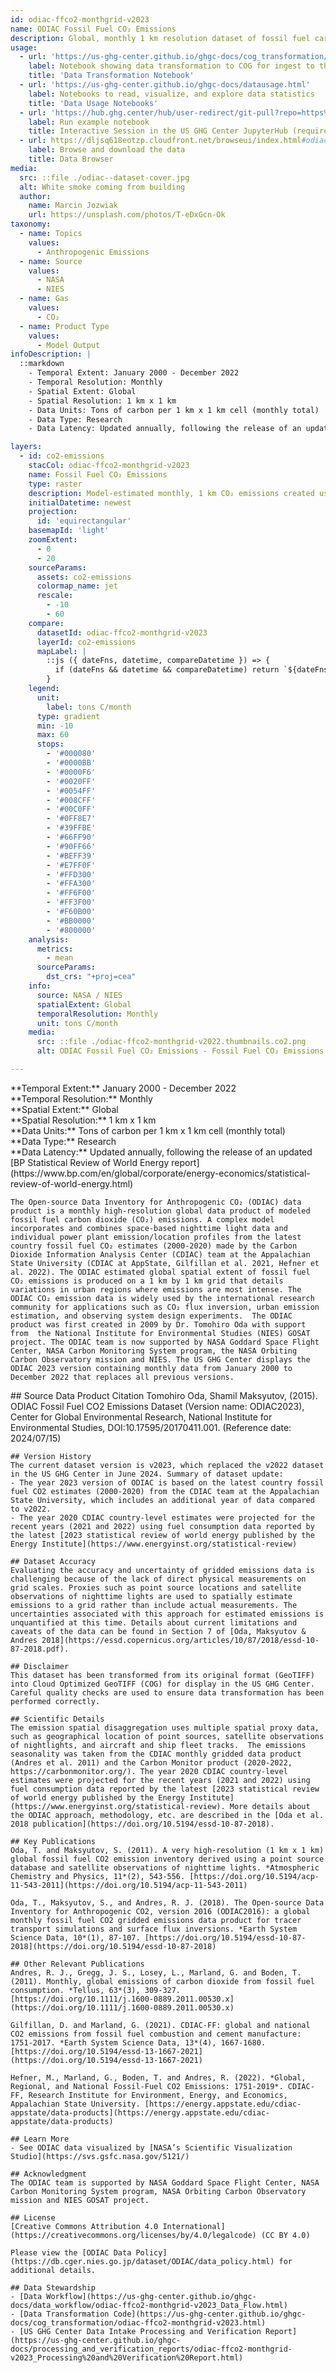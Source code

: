 ```yaml
---
id: odiac-ffco2-monthgrid-v2023
name: ODIAC Fossil Fuel CO₂ Emissions
description: Global, monthly 1 km resolution dataset of fossil fuel carbon dioxide emissions, version 2023
usage:
  - url: 'https://us-ghg-center.github.io/ghgc-docs/cog_transformation/odiac-ffco2-monthgrid-v2023.html'
    label: Notebook showing data transformation to COG for ingest to the US GHG Center
    title: 'Data Transformation Notebook'
  - url: 'https://us-ghg-center.github.io/ghgc-docs/datausage.html'
    label: Notebooks to read, visualize, and explore data statistics
    title: 'Data Usage Notebooks'
  - url: 'https://hub.ghg.center/hub/user-redirect/git-pull?repo=https%3A%2F%2Fgithub.com%2FUS-GHG-Center%2Fghgc-docs&urlpath=lab%2Ftree%2Fghgc-docs%2Fuser_data_notebooks%2Fodiac-ffco2-monthgrid-v2022_User_Notebook.ipynb&branch=main'
    label: Run example notebook
    title: Interactive Session in the US GHG Center JupyterHub (requires account)
  - url: https://dljsq618eotzp.cloudfront.net/browseui/index.html#odiac-ffco2-monthgrid-v2022/
    label: Browse and download the data
    title: Data Browser
media:
  src: ::file ./odiac--dataset-cover.jpg
  alt: White smoke coming from building
  author:
    name: Marcin Jozwiak
    url: https://unsplash.com/photos/T-eDxGcn-Ok
taxonomy:
  - name: Topics
    values:
      - Anthropogenic Emissions
  - name: Source
    values:
      - NASA
      - NIES
  - name: Gas
    values:
      - CO₂
  - name: Product Type
    values:
      - Model Output
infoDescription: |
  ::markdown
    - Temporal Extent: January 2000 - December 2022
    - Temporal Resolution: Monthly
    - Spatial Extent: Global
    - Spatial Resolution: 1 km x 1 km
    - Data Units: Tons of carbon per 1 km x 1 km cell (monthly total)
    - Data Type: Research
    - Data Latency: Updated annually, following the release of an updated [BP Statistical Review of World Energy report](https://www.bp.com/en/global/corporate/energy-economics/statistical-review-of-world-energy.html)

layers:
  - id: co2-emissions
    stacCol: odiac-ffco2-monthgrid-v2023
    name: Fossil Fuel CO₂ Emissions
    type: raster
    description: Model-estimated monthly, 1 km CO₂ emissions created using space-based nighttime light data and individual power plant emission/location profiles.
    initialDatetime: newest
    projection:
      id: 'equirectangular'
    basemapId: 'light'       
    zoomExtent:
      - 0
      - 20
    sourceParams:
      assets: co2-emissions
      colormap_name: jet
      rescale:
        - -10
        - 60
    compare:
      datasetId: odiac-ffco2-monthgrid-v2023
      layerId: co2-emissions
      mapLabel: |
        ::js ({ dateFns, datetime, compareDatetime }) => {
          if (dateFns && datetime && compareDatetime) return `${dateFns.format(datetime, 'LLL yyyy')} VS ${dateFns.format(compareDatetime, 'LLL yyyy')}`;
        }
    legend:
      unit:
        label: tons C/month
      type: gradient
      min: -10
      max: 60
      stops:
        - '#000080'
        - '#0000BB'
        - '#0000F6'
        - '#0020FF'
        - '#0054FF'
        - '#008CFF'
        - '#00C0FF'
        - '#0FF8E7' 
        - '#39FFBE'  
        - '#66FF90'
        - '#90FF66'
        - '#BEFF39'
        - '#E7FF0F'
        - '#FFD300'
        - '#FFA300'
        - '#FF6F00'
        - '#FF3F00' 
        - '#F60B00' 
        - '#BB0000' 
        - '#800000' 
    analysis:
      metrics:
        - mean
      sourceParams: 
        dst_crs: "+proj=cea"
    info:
      source: NASA / NIES
      spatialExtent: Global
      temporalResolution: Monthly
      unit: tons C/month           
    media:
      src: ::file ./odiac-ffco2-monthgrid-v2022.thumbnails.co2.png
      alt: ODIAC Fossil Fuel CO₂ Emissions - Fossil Fuel CO₂ Emissions

---
```


<Block>
  <Prose>
    **Temporal Extent:** January 2000 - December 2022<br />
    **Temporal Resolution:** Monthly<br />
    **Spatial Extent:** Global<br />
    **Spatial Resolution:** 1 km x 1 km<br />
    **Data Units:** Tons of carbon per 1 km x 1 km cell (monthly total)<br />
    **Data Type:** Research<br />
    **Data Latency:** Updated annually, following the release of an updated [BP Statistical Review of World Energy report](https://www.bp.com/en/global/corporate/energy-economics/statistical-review-of-world-energy.html)

    The Open-source Data Inventory for Anthropogenic CO₂ (ODIAC) data product is a monthly high-resolution global data product of modeled fossil fuel carbon dioxide (CO₂) emissions. A complex model incorporates and combines space-based nighttime light data and individual power plant emission/location profiles from the latest country fossil fuel CO₂ estimates (2000-2020) made by the Carbon Dioxide Information Analysis Center (CDIAC) team at the Appalachian State University (CDIAC at AppState, Gilfillan et al. 2021, Hefner et al. 2022). The ODIAC estimated global spatial extent of fossil fuel CO₂ emissions is produced on a 1 km by 1 km grid that details variations in urban regions where emissions are most intense. The ODIAC CO₂ emission data is widely used by the international research community for applications such as CO₂ flux inversion, urban emission estimation, and observing system design experiments.  The ODIAC product was first created in 2009 by Dr. Tomohiro Oda with support from  the National Institute for Environmental Studies (NIES) GOSAT project. The ODIAC team is now supported by NASA Goddard Space Flight Center, NASA Carbon Monitoring System program, the NASA Orbiting Carbon Observatory mission and NIES. The US GHG Center displays the ODIAC 2023 version containing monthly data from January 2000 to December 2022 that replaces all previous versions.
  </Prose>
</Block>
<Block>
  <Prose>
    ## Source Data Product Citation
    Tomohiro Oda, Shamil Maksyutov, (2015). ODIAC Fossil Fuel CO2 Emissions Dataset (Version name: ODIAC2023), Center for Global Environmental Research, National Institute for Environmental Studies, DOI:10.17595/20170411.001. (Reference date: 2024/07/15)

    ## Version History
    The current dataset version is v2023, which replaced the v2022 dataset in the US GHG Center in June 2024. Summary of dataset update:
    - The year 2023 version of ODIAC is based on the latest country fossil fuel CO2 estimates (2000-2020) from the CDIAC team at the Appalachian State University, which includes an additional year of data compared to v2022. 
    - The year 2020 CDIAC country-level estimates were projected for the recent years (2021 and 2022) using fuel consumption data reported by the latest [2023 statistical review of world energy published by the Energy Institute](https://www.energyinst.org/statistical-review)

    ## Dataset Accuracy
    Evaluating the accuracy and uncertainty of gridded emissions data is challenging because of the lack of direct physical measurements on grid scales. Proxies such as point source locations and satellite observations of nighttime lights are used to spatially estimate emissions to a grid rather than include actual measurements. The uncertainties associated with this approach for estimated emissions is unquantified at this time. Details about current limitations and caveats of the data can be found in Section 7 of [Oda, Maksyutov & Andres 2018](https://essd.copernicus.org/articles/10/87/2018/essd-10-87-2018.pdf).

    ## Disclaimer
    This dataset has been transformed from its original format (GeoTIFF) into Cloud Optimized GeoTIFF (COG) for display in the US GHG Center. Careful quality checks are used to ensure data transformation has been performed correctly. 
    
    ## Scientific Details
    The emission spatial disaggregation uses multiple spatial proxy data, such as geographical location of point sources, satellite observations of nightlights, and aircraft and ship fleet tracks.  The emissions seasonality was taken from the CDIAC monthly gridded data product (Andres et al. 2011) and the Carbon Monitor product (2020-2022, https://carbonmonitor.org/). The year 2020 CDIAC country-level estimates were projected for the recent years (2021 and 2022) using fuel consumption data reported by the latest [2023 statistical review of world energy published by the Energy Institute](https://www.energyinst.org/statistical-review). More details about the ODIAC approach, methodology, etc. are described in the [Oda et al. 2018 publication](https://doi.org/10.5194/essd-10-87-2018).

    ## Key Publications
    Oda, T. and Maksyutov, S. (2011). A very high-resolution (1 km x 1 km) global fossil fuel CO2 emission inventory derived using a point source database and satellite observations of nighttime lights. *Atmospheric Chemistry and Physics, 11*(2), 543-556. [https://doi.org/10.5194/acp-11-543-2011](https://doi.org/10.5194/acp-11-543-2011)
    
    Oda, T., Maksyutov, S., and Andres, R. J. (2018). The Open-source Data Inventory for Anthropogenic CO2, version 2016 (ODIAC2016): a global monthly fossil fuel CO2 gridded emissions data product for tracer transport simulations and surface flux inversions. *Earth System Science Data, 10*(1), 87-107. [https://doi.org/10.5194/essd-10-87-2018](https://doi.org/10.5194/essd-10-87-2018)

    ## Other Relevant Publications
    Andres, R. J., Gregg, J. S., Losey, L., Marland, G. and Boden, T. (2011). Monthly, global emissions of carbon dioxide from fossil fuel consumption. *Tellus, 63*(3), 309-327. [https://doi.org/10.1111/j.1600-0889.2011.00530.x](https://doi.org/10.1111/j.1600-0889.2011.00530.x)
    
    Gilfillan, D. and Marland, G. (2021). CDIAC-FF: global and national CO2 emissions from fossil fuel combustion and cement manufacture: 1751-2017. *Earth System Science Data, 13*(4), 1667-1680. [https://doi.org/10.5194/essd-13-1667-2021](https://doi.org/10.5194/essd-13-1667-2021)
    
    Hefner, M., Marland, G., Boden, T. and Andres, R. (2022). *Global, Regional, and National Fossil-Fuel CO2 Emissions: 1751-2019*. CDIAC-FF, Research Institute for Environment, Energy, and Economics, Appalachian State University. [https://energy.appstate.edu/cdiac-appstate/data-products](https://energy.appstate.edu/cdiac-appstate/data-products)

    ## Learn More
    - See ODIAC data visualized by [NASA’s Scientific Visualization Studio](https://svs.gsfc.nasa.gov/5121/)
    
    ## Acknowledgment
    The ODIAC team is supported by NASA Goddard Space Flight Center, NASA Carbon Monitoring System program, NASA Orbiting Carbon Observatory mission and NIES GOSAT project.​

    ## License
    [Creative Commons Attribution 4.0 International](https://creativecommons.org/licenses/by/4.0/legalcode) (CC BY 4.0)

    Please view the [ODIAC Data Policy](https://db.cger.nies.go.jp/dataset/ODIAC/data_policy.html) for additional details. 

    ## Data Stewardship
    - [Data Workflow](https://us-ghg-center.github.io/ghgc-docs/data_workflow/odiac-ffco2-monthgrid-v2023_Data_Flow.html)
    - [Data Transformation Code](https://us-ghg-center.github.io/ghgc-docs/cog_transformation/odiac-ffco2-monthgrid-v2023.html)
    - [US GHG Center Data Intake Processing and Verification Report](https://us-ghg-center.github.io/ghgc-docs/processing_and_verification_reports/odiac-ffco2-monthgrid-v2023_Processing%20and%20Verification%20Report.html)

  </Prose>
</Block>
